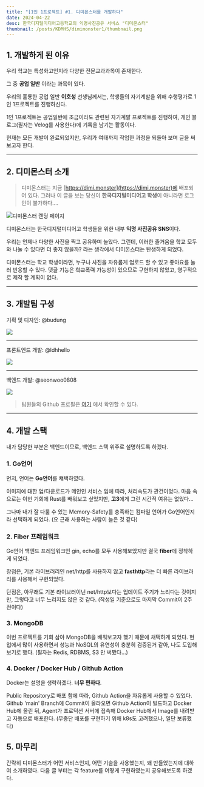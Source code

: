 ```yaml
---
title: "[1인 1프로젝트] #1. 디미몬스터를 개발하다"
date: 2024-04-22
desc: 한국디지털미디어고등학교의 익명사진공유 서비스 "디미몬스터"
thumbnail: /posts/KDMHS/dimimonster1/thumbnail.png
---
```


## 1. 개발하게 된 이유

우리 학교는 특성화고인지라 다양한 전문교과과목이 존재한다.

그 중 **공업 일반** 이라는 과목이 있다.

우리의 훌룡한 공업 일반 **이호성** 선생님께서는, 학생들의 자기계발을 위해 수행평가로 1인 1프로젝트를 진행하신다.

1인 1프로젝트는 공업일반에 조금이라도 관련된 자기계발 프로젝트를 진행하여,
개인 블로그(필자는 Velog를 사용한다)에 기록을 남기는 활동이다.

현재는 모든 개발이 완료되었지만, 우리가 여태까지 작업한 과정을 되돌아 보며 글을 써보고자 한다.

---

## 2. 디미몬스터 소개

> 디미몬스터는 지금 [https://dimi.monster](https://dimi.monster)에 배포되어 있다.
> 그러나 이 글을 보는 당신이 **한국디지털미디어고 학생**이 아니라면 로그인이 불가하다....

![디미몬스터 랜딩 페이지](/posts/KDMHS/dimimonster1/1.png)

디미몬스터는 한국디지털미디어고 학생들을 위한 내부 **익명 사진공유 SNS**이다.

우리는 언제나 다양한 사진을 찍고 공유하며 놀았다.
그런데, 이러한 즐거움을 학교 모두와 나눌 수 있다면 더 좋지 않을까? 라는 생각에서 디미몬스터는 탄생하게 되었다.

디미몬스터는 학교 학생이라면, 누구나 사진을 자유롭게 업로드 할 수 있고 좋아요를 눌러 반응할 수 있다.
댓글 기능은 ~~학교폭력~~ 가능성이 있으므로 구현하지 않았고, 영구적으로 제작 할 계획이 없다.

---

## 3. 개발팀 구성

기획 및 디자인: @budung

![](/posts/KDMHS/dimimonster1/2.png)

---

프론트엔드 개발: @ldhhello

![](/posts/KDMHS/dimimonster1/3.png)

---

백엔드 개발: @seonwoo0808

![](/posts/KDMHS/dimimonster1/4.png)

> 팀원들의 Github 프로필은 [여기](https://github.com/orgs/Dimi-Monster/people) 에서 확인할 수 있다.

---

## 4. 개발 스택

내가 담당한 부분은 백엔드이므로, 백엔드 스택 위주로 설명하도록 하겠다.

### 1. Go언어

먼저, 언어는 **Go언어**를 챼택하였다.

이미지에 대한 업/다운로드가 메인인 서비스 임에 따라, 처리속도가 관건이었다.
마음 속으로는 이번 기회에 Rust를 배워보고 싶었지만, **고3**에게 그런 시간적 여유는 없었다...

그나마 내가 잘 다룰 수 있는 Memory-Safety를 충족하는 컴파일 언어가 Go언어인지라 선택하게 되었다. (요 근래 사용하는 사람이 늘은 것 같다)

### 2. Fiber 프레임워크

Go언어 백엔드 프레임워크인 gin, echo를 모두 사용해보았지만 결국 **fiber**에 정착하게 되었다.

장점은, 기본 라이브러리인 net/http를 사용하지 않고 **fasthttp**라는 더 빠른 라이브러리를 사용해서 구현되었다.

단점은, 아무래도 기본 라이브러이닌 net/http보다는 업데이트 주기가 느리다는 것이지만, 그렇다고 너무 느리지도 않은 것 같다. (작성일 기준으로도 마지막 Commit이 2주 전이다)

### 3. MongoDB

이번 프로젝트를 기회 삼아 MongoDB을 배워보고자 했기 때문에 챼택하게 되었다.
현업에서 많이 사용하면서 성능과 NoSQL의 유연성이 충분히 검증된거 같아, 나도 도입해보기로 했다.
(필자는 Redis, RDBMS, S3 만 써봤다...)

### 4. Docker / Docker Hub / Github Action

Docker는 설명을 생략하겠다. **너무 편하다**.

Public Repository로 배포 함에 따라, Github Action을 자유롭게 사용할 수 있었다.
Github 'main' Branch에 Commit이 올라오면 Github Action이 빌드하고 Docker Hub에 올린 뒤, Agent가 프로덕션 서버에 접속해 Docker Hub에서 Image를 내려받고 자동으로 배포한다.
(무중단 배포를 구현하기 위해 k8s도 고려했으나, 일단 보류했다)

## 5. 마무리

간략히 디미몬스터가 어떤 서비스인지, 어떤 기술을 사용했는지, 왜 만들었는지에 대하여 소개하였다.
다음 글 부터는 각 feature를 어떻게 구현하였는지 공유해보도록 하겠다.
